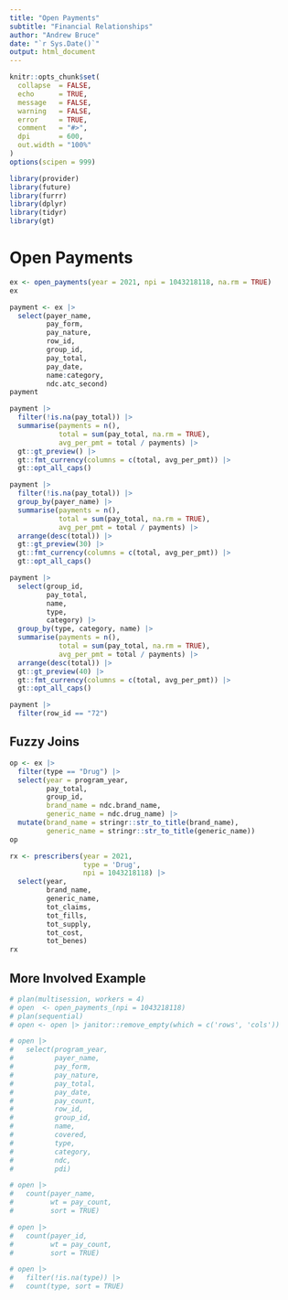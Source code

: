 ```yaml
---
title: "Open Payments"
subtitle: "Financial Relationships"
author: "Andrew Bruce"
date: "`r Sys.Date()`"
output: html_document
---
```


```r
knitr::opts_chunk$set(
  collapse  = FALSE,
  echo      = TRUE, 
  message   = FALSE, 
  warning   = FALSE,
  error     = TRUE,
  comment   = "#>",
  dpi       = 600, 
  out.width = "100%"
)
options(scipen = 999)
```

```r
library(provider)
library(future)
library(furrr)
library(dplyr)
library(tidyr)
library(gt)
```

# Open Payments

```r
ex <- open_payments(year = 2021, npi = 1043218118, na.rm = TRUE)
ex
```

```r
payment <- ex |> 
  select(payer_name,
         pay_form,
         pay_nature,
         row_id,
         group_id,
         pay_total,
         pay_date, 
         name:category,
         ndc.atc_second)
payment
```


```r
payment |> 
  filter(!is.na(pay_total)) |> 
  summarise(payments = n(),
            total = sum(pay_total, na.rm = TRUE),
            avg_per_pmt = total / payments) |> 
  gt::gt_preview() |> 
  gt::fmt_currency(columns = c(total, avg_per_pmt)) |> 
  gt::opt_all_caps()
```


```r
payment |> 
  filter(!is.na(pay_total)) |> 
  group_by(payer_name) |> 
  summarise(payments = n(),
            total = sum(pay_total, na.rm = TRUE),
            avg_per_pmt = total / payments) |> 
  arrange(desc(total)) |> 
  gt::gt_preview(30) |> 
  gt::fmt_currency(columns = c(total, avg_per_pmt)) |> 
  gt::opt_all_caps()
```


```r
payment |> 
  select(group_id, 
         pay_total, 
         name, 
         type, 
         category) |> 
  group_by(type, category, name) |> 
  summarise(payments = n(),
            total = sum(pay_total, na.rm = TRUE),
            avg_per_pmt = total / payments) |> 
  arrange(desc(total)) |> 
  gt::gt_preview(40) |> 
  gt::fmt_currency(columns = c(total, avg_per_pmt)) |> 
  gt::opt_all_caps()
```


```r
payment |> 
  filter(row_id == "72")
```

## Fuzzy Joins

```r
op <- ex |> 
  filter(type == "Drug") |> 
  select(year = program_year, 
         pay_total, 
         group_id,
         brand_name = ndc.brand_name,
         generic_name = ndc.drug_name) |> 
  mutate(brand_name = stringr::str_to_title(brand_name),
         generic_name = stringr::str_to_title(generic_name))
op
```


```r
rx <- prescribers(year = 2021, 
                  type = 'Drug', 
                  npi = 1043218118) |> 
  select(year,
         brand_name, 
         generic_name, 
         tot_claims, 
         tot_fills, 
         tot_supply, 
         tot_cost, 
         tot_benes)
rx
```


## More Involved Example

```r
# plan(multisession, workers = 4)
# open  <- open_payments_(npi = 1043218118)
# plan(sequential)
# open <- open |> janitor::remove_empty(which = c('rows', 'cols'))
```


```r
# open |> 
#   select(program_year, 
#          payer_name, 
#          pay_form,
#          pay_nature,
#          pay_total, 
#          pay_date, 
#          pay_count, 
#          row_id, 
#          group_id, 
#          name, 
#          covered,
#          type, 
#          category, 
#          ndc,
#          pdi)
```


```r
# open |> 
#   count(payer_name,
#         wt = pay_count,
#         sort = TRUE)
```


```r
# open |> 
#   count(payer_id,
#         wt = pay_count,
#         sort = TRUE)
```


```r
# open |> 
#   filter(!is.na(type)) |> 
#   count(type, sort = TRUE)
```



